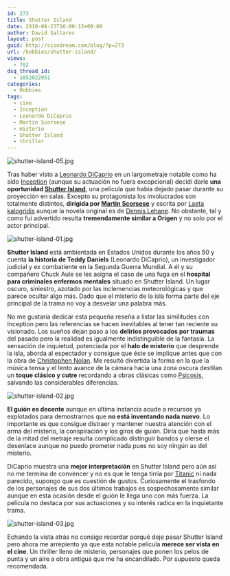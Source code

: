 ```yaml
---
id: 273
title: Shutter Island
date: 2010-08-23T16:00:13+00:00
author: David Saltares
layout: post
guid: http://siondream.com/blog/?p=273
url: /hobbies/shutter-island/
views:
  - 702
dsq_thread_id:
  - 1852022951
categories:
  - Hobbies
tags:
  - cine
  - Inception
  - Leonardo DiCaprio
  - Martin Scorsese
  - misterio
  - Shutter Island
  - thriller
---
```


![shutter-island-05.jpg](/img/wp/shutter-island-05.webp)

Tras haber visto a [Leonardo DiCaprio](http://www.imdb.com/name/nm0000138/) en un largometraje notable como ha sido [Inception](/ocio/cine/inception-%C2%BFel-sueno-es-real/) (aunque su actuación no fuera excepcional) decidí darle **una oportunidad [Shutter Island](http://www.imdb.com/title/tt1130884/)**, una película que había dejado pasar durante su proyección en salas. Excepto su protagonista los involucrados son totalmente distintos, **dirigida por [Martin Scorsese](http://www.imdb.com/name/nm0000217/)** y escrita por [Laeta kalogridis](http://www.imdb.com/name/nm0436164/) aunque la novela original es de [Dennis Lehane](http://www.imdb.com/name/nm1212331/). No obstante, tal y como fui advertido resulta **tremendamente similar a Origen** y no solo por el actor principal.

![shutter-island-01.jpg](/img/wp/shutter-island-01.webp)

**Shutter Island** está ambientada en Estados Unidos durante los años 50 y cuenta **la historia de Teddy Daniels** (Leonardo DiCaprio), un investigador judicial y ex combatiente en la Segunda Guerra Mundial. A él y su compañero Chuck Aule se les asigna el caso de una fuga en el **hospital para criminales enfermos mentales** situado en Shutter Island. Un lugar oscuro, siniestro, azotado por las inclemencias meteorológicas y que parece ocultar algo más. Dado que el misterio de la isla forma parte del eje principal de la trama no voy a desvelar una palabra más.

No me gustaría dedicar esta pequeña reseña a listar las similitudes con Inception pero las referencias se hacen inevitables al tener tan reciente su visionado. Los sueños dejan paso a los **delirios provocados por traumas** del pasado pero la realidad es igualmente indistinguible de la fantasía. La sensación de inquietud, potenciada por el **halo de misterio** que desprende la isla, aborda al espectador y consigue que éste se implique antes que con la obra de [Christophen Nolan](http://www.imdb.com/name/nm0634240/). Me resultó divertida la forma en la que la música tensa y el lento avance de la cámara hacia una zona oscura destilan un **toque clásico y cutre** recordando a obras clásicas como [Psicosis](http://www.imdb.com/title/tt0054215/), salvando las considerables diferencias.

![shutter-island-02.jpg](/img/wp/shutter-island-02.webp)

**El guión es decente** aunque en última instancia acude a recursos ya explotados para demostrarnos que **no está inventando nada nuevo**. Lo importante es que consigue distraer y mantener nuestra atención con el arma del misterio, la conspiración y los giros de guión. Diría que hasta más de la mitad del metraje resulta complicado distinguir bandos y olerse el desenlace aunque no puedo prometer nada pues no soy ningún as del misterio.

DiCaprio muestra una **mejor interpretación** en Shutter Island pero aún así no me termina de convencer y no es que le tenga tirria por [Titanic](http://www.imdb.com/title/tt0120338/) ni nada parecido, supongo que es cuestión de gustos. Curiosamente el trasfondo de los personajes de sus dos últimos trabajos es sospechosamente similar aunque en esta ocasión desde el guión le llega uno con más fuerza. La película no destaca por sus actuaciones y su interés radica en la inquietante trama.

![shutter-island-03.jpg](/img/wp/shutter-island-03.webp)

Echando la vista atrás no consigo recordar porqué deje pasar Shutter Island pero ahora me arrepiento ya que esta notable película **merece ser vista en el cine**. Un thriller lleno de misterio, personajes que ponen los pelos de punta y un aire a obra antigua que me ha encandilado. Por supuesto queda recomendada.
